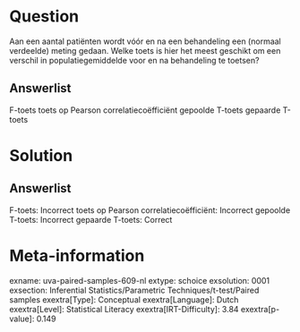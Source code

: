 Question
========

Aan een aantal patiënten wordt vóór en na een behandeling een (normaal
verdeelde) meting gedaan. Welke toets is hier het meest geschikt om een
verschil in populatiegemiddelde voor en na behandeling te toetsen?

Answerlist
----------

F-toets
toets op Pearson correlatiecoëfficiënt
gepoolde T-toets
gepaarde T-toets

Solution
========

Answerlist
----------

F-toets: Incorrect
toets op Pearson correlatiecoëfficiënt: Incorrect
gepoolde T-toets: Incorrect
gepaarde T-toets: Correct

Meta-information
================
exname: uva-paired-samples-609-nl
extype: schoice
exsolution: 0001
exsection: Inferential Statistics/Parametric Techniques/t-test/Paired samples
exextra[Type]: Conceptual
exextra[Language]: Dutch
exextra[Level]: Statistical Literacy
exextra[IRT-Difficulty]: 3.84
exextra[p-value]: 0.149
